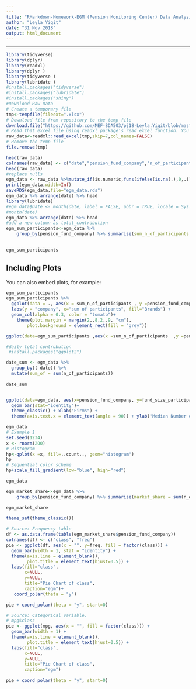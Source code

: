 ```yaml
---
---
title: "RMarkdown-Homework-EGM (Pension Monitoring Center) Data Analysis-tidyverse,shiny"
author: "Leyla Yigit"
date: "31 Nov 2018"
output: html_document
---
```

---

```r
library(tidyverse)
library(dplyr)
library(readxl)
library(dplyr )
library(tidyverse )
library(lubridate )
#install.packages("tidyverse")
#install.packages("lubridate")
#install.packages("shiny")
#Download Raw Data
# Create a temporary file
tmp<-tempfile(fileext=".xlsx")
# Download file from repository to the temp file
download.file("https://github.com/MEF-BDA503/pj18-Leyla.Yigit/blob/master/AssignmentWeek4/egm_example_data.xlsx?raw=true",mode="wb",destfile=tmp)
# Read that excel file using readxl package's read_excel function. You might need to adjust the parameters (skip, col_names) according to your raw file's format.
raw_data<-readxl::read_excel(tmp,skip=7,col_names=FALSE)
# Remove the temp file
file.remove(tmp)
```

```r

head(raw_data)
colnames(raw_data) <- c("date","pension_fund_company","n_of_participants",  "fund_size_participants",   "gov_contribution", "contribution", "n_of_pensioners",  "n_of_ind_contracts",   "n_of_group_ind_contracts", "n_of_employer_group_certificates", "n_total","size_of_ind_contracts",  "size_of_group_ind_contracts",  "size_of_employer_group_certificates"   ,"size_total")
head(raw_data)
#replace nulls
egm_data <- raw_data %>%mutate_if(is.numeric,funs(ifelse(is.na(.),0,.))) 
print(egm_data,width=Inf)
saveRDS(egm_data,file="egm_data.rds")
egm_data %>% arrange(date) %>% head
library(lubridate)
#egm_data$Date <- month(date, label = FALSE, abbr = TRUE, locale = Sys.getlocale("LC_TIME"))
#month(date)
egm_data %>% arrange(date) %>% head
#add a new column as total_contrübution
egm_sum_participants<-egm_data %>% 
    group_by(pension_fund_company) %>% summarise(sum_n_of_participants = sum(n_of_participants)) 
    

egm_sum_participants

```

## Including Plots

You can also embed plots, for example:

```r

egm_sum_participants
egm_sum_participants %>% 
  ggplot(data = ., aes(x = sum_n_of_participants , y =pension_fund_company , color = sum_n_of_participants)) + 
  labs(y = "company", x="sum of participants", fill="Brands") + 
  geom_col(alpha = 0.3, color = "tomato")+
    theme(plot.margin = margin(2,.8,2,.9, "cm"),
        plot.background = element_rect(fill = "grey"))

ggplot(data=egm_sum_participants ,aes(x =sum_n_of_participants  ,y =pension_fund_company, color = pension_fund_company)) +  geom_area()


```
```r
#daily total contrübution
 #install.packages("ggplot2")

date_sum <- egm_data %>% 
  group_by(( date)) %>% 
  mutate(sum_of = sum(n_of_participants))
    
date_sum    


ggplot(data=egm_data, aes(x=pension_fund_company, y=fund_size_participants, fill=pension_fund_company)) +
  geom_bar(stat="identity")+ 
  theme_classic() + xlab("Firms") + 
  theme(axis.text.x = element_text(angle = 90)) + ylab("Median Number of Participants")
```


```r
egm_data
# Example 1
set.seed(1234)
x <- rnorm(200)
# Histogram
hp<-qplot(x =x, fill=..count.., geom="histogram") 
hp
# Sequential color scheme
hp+scale_fill_gradient(low="blue", high="red")
```




```r
egm_data

egm_market_share<-egm_data %>% 
    group_by(pension_fund_company) %>% summarise(market_share = sum(n_of_ind_contracts)) 

egm_market_share
    
theme_set(theme_classic())

# Source: Frequency table
df <- as.data.frame(table(egm_market_share$pension_fund_company))
colnames(df) <- c("class", "freq")
pie <- ggplot(df, aes(x = "", y=freq, fill = factor(class))) + 
  geom_bar(width = 1, stat = "identity") +
  theme(axis.line = element_blank(), 
        plot.title = element_text(hjust=0.5)) + 
  labs(fill="class", 
       x=NULL, 
       y=NULL, 
       title="Pie Chart of class", 
       caption="egm")+
   coord_polar(theta = "y")

pie + coord_polar(theta = "y", start=0)

# Source: Categorical variable.
# mpg$class
pie <- ggplot(mpg, aes(x = "", fill = factor(class))) + 
  geom_bar(width = 1) +
  theme(axis.line = element_blank(), 
        plot.title = element_text(hjust=0.5)) + 
  labs(fill="class", 
       x=NULL, 
       y=NULL, 
       title="Pie Chart of class", 
       caption="egm")
  
pie + coord_polar(theta = "y", start=0)
```